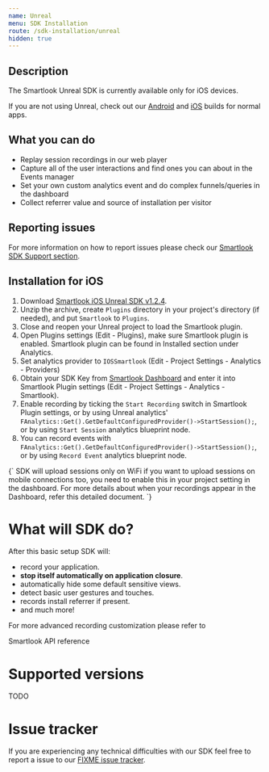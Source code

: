 ```yaml
---
name: Unreal
menu: SDK Installation
route: /sdk-installation/unreal
hidden: true
---
```



## Description

The Smartlook Unreal SDK is currently available only for iOS devices.

If you are not using Unreal, check out our [Android](https://smartlook.github.io/docs/sdk/android/) and [iOS](https://smartlook.github.io/docs/sdk/ios/) builds for normal apps.

## What you can do

* Replay session recordings in our web player
* Capture all of the user interactions and find ones you can about in the Events manager
* Set your own custom analytics event and do complex funnels/queries in the dashboard
* Collect referrer value and source of installation per visitor

## Reporting issues

For more information on how to report issues please check our [Smartlook SDK Support section](https://smartlook.github.io/docs/sdk/support/#how-to-submit-an-issue).

## Installation for iOS

1. Download [Smartlook iOS Unreal SDK v1.2.4](https://sdk.smartlook.com/ios/smartlook-unreal-ios-sdk-1.2.4.zip).
2. Unzip the archive, create `Plugins` directory in your project's directory (if needed), and put `Smartlook` to `Plugins`.
3. Close and reopen your Unreal project to load the Smartlook plugin.
4. Open Plugins settings (Edit - Plugins), make sure Smartlook plugin is enabled. Smartlook plugin can be found in Installed section under Analytics.
5. Set analytics provider to `IOSSmartlook` (Edit - Project Settings - Analytics - Providers)
6. Obtain your SDK Key from [Smartlook Dashboard](https://www.smartlook.com/app/dashboard/settings/projects) and enter it into Smartlook Plugin settings (Edit - Project Settings - Analytics - Smartlook).
7. Enable recording by ticking the `Start Recording` switch in Smartlook Plugin settings, or by using Unreal analytics' `FAnalytics::Get().GetDefaultConfiguredProvider()->StartSession();`, or by using `Start Session` analytics blueprint node.
8. You can record events with `FAnalytics::Get().GetDefaultConfiguredProvider()->StartSession();`, or by using `Record Event` analytics blueprint node.

<TextBlock kind="note">
{`
SDK will upload sessions only on WiFi if you want to upload sessions on mobile connections too, you need to enable this in your project setting in the dashboard. For more details about when your recordings appear in the Dashboard, refer <Link to="/conceptual/when-i-will-see-the-recordings-in-dashboard">this detailed document</Link>.
`}
</TextBlock>

# What will SDK do?

After this basic setup SDK will:
* record your application.
* **stop itself automatically on application closure**.
* automatically hide some default sensitive views.
* detect basic user gestures and touches.
* records install referrer if present.
* and much more!

For more advanced recording customization please refer to

<Link to="/api_reference">Smartlook API reference</Link>

# Supported versions
TODO

# Issue tracker
If you are experiencing any technical difficulties with our SDK feel free to report a issue to our [FIXME issue tracker]().
